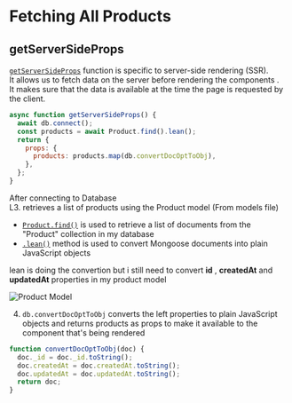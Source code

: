 # Fetching All Products

## getServerSideProps

[`getServerSideProps`](https://nextjs.org/docs/pages/building-your-application/data-fetching/get-server-side-props) function is specific to server-side rendering (SSR).\
It allows us to fetch data on the server before rendering the components .\
It makes sure that the data is available at the time the page is requested by the client.

```js showLineNumbers filename="API.js "
async function getServerSideProps() {
  await db.connect();
  const products = await Product.find().lean();
  return {
    props: {
      products: products.map(db.convertDocOptToObj),
    },
  };
}
```

After connecting to Database \
L3. retrieves a list of products using the Product model (From models file)

- [`Product.find()`](https://mongoosejs.com/docs/queries.html) is used to retrieve a list of documents from the "Product" collection in my database
- [`.lean()`](https://mongoosejs.com/docs/tutorials/lean.html) method is used to convert Mongoose documents into plain JavaScript objects

lean is doing the convertion but i still need to convert **<strong>id</strong>** , **<strong>createdAt</strong>** and **<strong> updatedAt</strong>** properties in my product model

![Product Model](/../public/images/ProductModel.png)

4. `db.convertDocOptToObj` converts the left properties to plain JavaScript objects and returns products as props to make it available to the component that's being rendered

```js showLineNumbers filename="db.js "
function convertDocOptToObj(doc) {
  doc._id = doc._id.toString();
  doc.createdAt = doc.createdAt.toString();
  doc.updatedAt = doc.updatedAt.toString();
  return doc;
}
```
